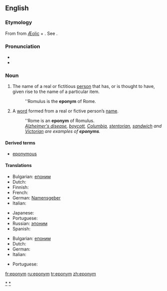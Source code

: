 {{see|Eponym}}
{{wikipedia}}
{{was wotd|2006|November|18}}
==English==

===Etymology===
From {{Gr.}} {{term|sc=Grek|επώνυμος|tr=epṓnymos}} from [[Æolic]] {{term|sc=Grek|επί|tr=epí||upon, to}} + {{term|όνομα|tr=ónoma||name}}.  See {{term|-onym}}.

===Pronunciation===
* {{IPA|/ˈɛpənɪm/}}
* {{audio|en-us-eponym.ogg|Audio (US)}}

===Noun===
{{en-noun}}

# The name of a real or fictitious [[person]] that has, or is thought to have, given rise to the name of a particular item.
#:''Romulus is the '''eponym''' of Rome.
# A [[word]] formed from a real or fictive person’s [[name]].
#:''Rome is an '''eponym''' of Romulus.
#:''[[Alzheimer's disease]], [[boycott]], [[Columbia]], [[stentorian]], [[sandwich]] and [[Victorian]] are examples of '''eponyms'''.''

====Derived terms====
* [[eponymous]]

====Translations====
{{trans-top|person whose name is associated with something}}
* Bulgarian: [[епоним]] {{m}}
* Dutch: {{t|nl|eponiem|n}}
* Finnish: {{t|fi|eponyymi}}
* French: {{t|fr|éponyme|m}}
* German: [[Namensgeber]] {{m}}
* Italian: {{t|it|eponimo|m}}
{{trans-mid}}
* Japanese: {{t-|ja|名祖|sc=Jpan}}
* Portuguese: {{t-|pt|epônimo|m}}
* Russian: [[эпоним]] {{m}}
* Spanish: {{t+|es|epónimo|m}}
{{trans-bottom}}

{{trans-top|word formed from a person’s name}}
* Bulgarian: [[епоним]] {{m}}
* Dutch: {{t|nl|eponiem|n}}
* German: {{t-|de|Eponym|n}}
* Italian: {{t|it|eponimo|m}}
{{trans-mid}}
* Portuguese: {{t-|pt|epônimo|m}}
{{trans-bottom}}

[[Category:Eponymous terms|*]]
[[Category:Eponyms|*]]

[[fr:eponym]]
[[ru:eponym]]
[[tr:eponym]]
[[zh:eponym]]